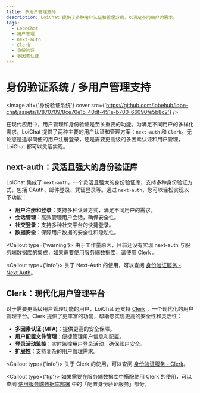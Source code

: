 ```yaml
---
title: 多用户管理支持
description: LoiChat 提供了多种用户认证和管理方案，以满足不同用户的需求。
tags:
  - LobeChat
  - 用户管理
  - next-auth
  - Clerk
  - 身份验证
  - 多因素认证
---
```


# 身份验证系统 / 多用户管理支持

<Image
  alt={'身份验证系统'}
  cover
  src={'https://github.com/lobehub/lobe-chat/assets/17870709/8ce70e15-40df-451e-b700-66090fe5b8c2'}
/>

在现代应用中，用户管理和身份验证是至关重要的功能。为满足不同用户的多样化需求，LoiChat 提供了两种主要的用户认证和管理方案：`next-auth` 和 `Clerk`。无论您是追求简便的用户注册登录，还是需要更高级的多因素认证和用户管理，LoiChat 都可以灵活实现。

## next-auth：灵活且强大的身份验证库

LoiChat 集成了 `next-auth`，一个灵活且强大的身份验证库，支持多种身份验证方式，包括 OAuth、邮件登录、凭证登录等。通过 `next-auth`，您可以轻松实现以下功能：

- **用户注册和登录**：支持多种认证方式，满足不同用户的需求。
- **会话管理**：高效管理用户会话，确保安全性。
- **社交登录**：支持多种社交平台的快捷登录。
- **数据安全**：保障用户数据的安全性和隐私性。

<Callout type={'warning'}>
  由于工作量原因，目前还没有实现 next-auth 与服务端数据库的集成，如果需要使用服务端数据库，请使用
  Clerk 。
</Callout>

<Callout type={'info'}>
  关于 Next-Auth 的使用，可以查阅 [身份验证服务 - Next
  Auth](/zh/docs/self-hosting/advanced/authentication#next-auth)。
</Callout>

## Clerk：现代化用户管理平台

对于需要更高级用户管理功能的用户，LoiChat 还支持 [Clerk](https://clerk.com) ，一个现代化的用户管理平台。Clerk 提供了更丰富的功能，帮助您实现更高的安全性和灵活性：

- **多因素认证 (MFA)**：提供更高的安全保障。
- **用户配置文件管理**：便捷管理用户信息和配置。
- **登录活动监控**：实时监控用户登录活动，确保账户安全。
- **扩展性**：支持复杂的用户管理需求。

<Callout type={'info'}>
  关于 Clerk 的使用，可以查阅 [身份验证服务 -
  Clerk](/zh/docs/self-hosting/advanced/authentication#clerk)。
</Callout>

<Callout type={'tip'}>
  如果需要在服务端数据库中搭配使用 Clerk 的使用，可以查阅
  [使用服务端数据库部署](/zh/docs/self-hosting/advanced/server-database)
  中的「配置身份验证服务」部分。
</Callout>
